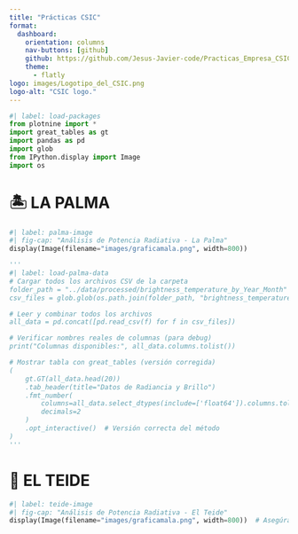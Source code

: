 ---
title: "Prácticas CSIC"
format: 
  dashboard:
    orientation: columns
    nav-buttons: [github]
    github: https://github.com/Jesus-Javier-code/Practicas_Empresa_CSIC.git
    theme:
      - flatly
logo: images/Logotipo_del_CSIC.png
logo-alt: "CSIC logo."
---

```{python}
#| label: load-packages
from plotnine import *
import great_tables as gt
import pandas as pd
import glob
from IPython.display import Image
import os
```
# 🏝️ LA PALMA
```{python}
#| label: palma-image
#| fig-cap: "Análisis de Potencia Radiativa - La Palma"
display(Image(filename="images/graficamala.png", width=800))
```

```{python}
'''
#| label: load-palma-data
# Cargar todos los archivos CSV de la carpeta
folder_path = "../data/processed/brightness_temperature_by_Year_Month"
csv_files = glob.glob(os.path.join(folder_path, "brightness_temperature_radiance_*.csv"))

# Leer y combinar todos los archivos
all_data = pd.concat([pd.read_csv(f) for f in csv_files])

# Verificar nombres reales de columnas (para debug)
print("Columnas disponibles:", all_data.columns.tolist())

# Mostrar tabla con great_tables (versión corregida)
(
    gt.GT(all_data.head(20))
    .tab_header(title="Datos de Radiancia y Brillo")
    .fmt_number(
        columns=all_data.select_dtypes(include=['float64']).columns.tolist(), 
        decimals=2
    )
    .opt_interactive()  # Versión correcta del método
)
'''
```

# 🌋 EL TEIDE
```{python}
#| label: teide-image
#| fig-cap: "Análisis de Potencia Radiativa - El Teide"
display(Image(filename="images/graficamala.png", width=800))  # Asegúrate de tener esta imagen
```

